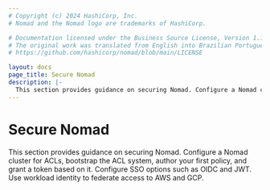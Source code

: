 ```yaml
---
# Copyright (c) 2024 HashiCorp, Inc.
# Nomad and the Nomad logo are trademarks of HashiCorp.

# Documentation licensed under the Business Source License, Version 1.1.
# The original work was translated from English into Brazilian Portuguese.
# https://github.com/hashicorp/nomad/blob/main/LICENSE

layout: docs
page_title: Secure Nomad
description: |-
  This section provides guidance on securing Nomad. Configure a Nomad cluster for ACLs, bootstrap the ACL system, author your first policy, and grant a token based on it. Configure SSO options such as OIDC and JWT. Use workload identity to federate access to AWS and GCP.
---
```


# Secure Nomad

This section provides guidance on securing Nomad. Configure a Nomad cluster for ACLs, bootstrap the ACL system, author your first policy, and grant a token based on it. Configure SSO options such as OIDC and JWT. Use workload identity to federate access to AWS and GCP.
